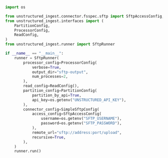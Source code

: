 ```python Python
import os

from unstructured_ingest.connector.fsspec.sftp import SftpAccessConfig, SimpleSftpConfig
from unstructured_ingest.interfaces import (
    PartitionConfig,
    ProcessorConfig,
    ReadConfig,
)
from unstructured_ingest.runner import SftpRunner

if __name__ == "__main__":
    runner = SftpRunner(
        processor_config=ProcessorConfig(
            verbose=True,
            output_dir="sftp-output",
            num_processes=2,
        ),
        read_config=ReadConfig(),
        partition_config=PartitionConfig(
            partition_by_api=True,
            api_key=os.getenv("UNSTRUCTURED_API_KEY"),
        ),
        connector_config=SimpleSftpConfig(
            access_config=SftpAccessConfig(
                username=os.getenv("SFTP_USERNAME"),
                password=os.getenv("SFTP_PASSWORD"),
            ),
            remote_url="sftp://address:port/upload",
            recursive=True,
        ),
    )
    runner.run()
```
